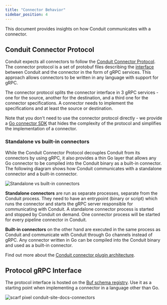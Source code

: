 ```yaml
---
title: "Connector Behavior"
sidebar_position: 4
---
```


This document provides insights on how Conduit communicates with a connector.

## Conduit Connector Protocol

Conduit expects all connectors to follow the
[Conduit Connector Protocol](https://github.com/ConduitIO/conduit-connector-protocol).
The connector protocol is a set of protobuf files describing
the [interface](#protocol-grpc-interface)
between Conduit and the connector in the form of gRPC services. This approach
allows connectors to be written in any language with support for gRPC.

The connector protocol splits the connector interface in 3 gRPC services - one
for the source, another for the destination, and a third one for the connector
specifications. A connector needs to implement the specifications and at least
the source or destination.

Note that you don't need to use the connector protocol directly - we provide a
[Go connector SDK](https://github.com/ConduitIO/conduit-connector-sdk) that
hides the complexity of the protocol and simplifies the implementation of a
connector.

### Standalone vs built-in connectors

While the Conduit Connector Protocol decouples Conduit from its connectors by
using gRPC, it also provides a thin Go layer that allows any Go connector to be
compiled into the Conduit binary as a built-in connector. The following diagram
shows how Conduit communicates with a standalone connector and a built-in
connector.

![Standalone vs built-in connectors](/img/standalone-vs-builtin.svg)

**Standalone connectors** are run as separate processes, separate from the
Conduit process. They need to have an entrypoint (binary or script) which runs
the connector and starts the gRPC server responsible for communicating with
Conduit. A standalone connector process is started and stopped by Conduit on
demand. One connector process will be started for every pipeline connector in
Conduit.

**Built-in connectors** on the other hand are executed in the same process as
Conduit and communicate with Conduit through Go channels instead of gRPC. Any
connector written in Go can be compiled into the Conduit binary and used as a
built-in connector.

Find out more about the [Conduit connector plugin architecture](https://github.com/ConduitIO/conduit/blob/main/docs/architecture-decision-records/20220121-conduit-plugin-architecture.md).

## Protocol gRPC Interface

The protocol interface is hosted on the
[Buf schema registry](https://buf.build/conduitio/conduit-connector-protocol/docs/main:connector.v1).
Use it as a starting point when implementing a connector in a language other
than Go.

![scarf pixel conduit-site-docs-connectors](https://static.scarf.sh/a.png?x-pxid=2fa824d7-fd94-4cf9-a5c8-ea63c9860213)
